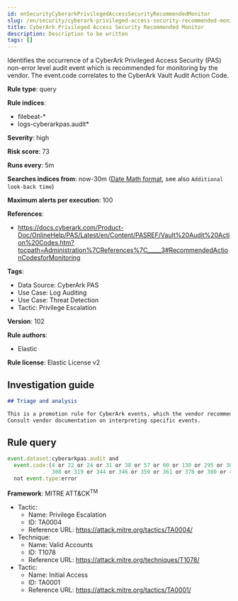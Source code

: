 ```yaml
---
id: enSecurityCyberarkPrivilegedAccessSecurityRecommendedMonitor
slug: /en/security/cyberark-privileged-access-security-recommended-monitor
title: CyberArk Privileged Access Security Recommended Monitor
description: Description to be written
tags: []
---
```


<div id="cyberark-privileged-access-security-recommended-monitor"></div>

Identifies the occurrence of a CyberArk Privileged Access Security (PAS) non-error level audit event which is recommended for monitoring by the vendor. The event.code correlates to the CyberArk Vault Audit Action Code.

**Rule type**: query

**Rule indices**: 

* filebeat-*
* logs-cyberarkpas.audit*

**Severity**: high

**Risk score**: 73

**Runs every**: 5m

**Searches indices from**: now-30m ([Date Math format](((ref))/common-options.html#date-math), see also <DocLink id="enSecurityRulesUiCreate" section="set-the-rules-schedule">`Additional look-back time`</DocLink>)

**Maximum alerts per execution**: 100

**References**: 

* https://docs.cyberark.com/Product-Doc/OnlineHelp/PAS/Latest/en/Content/PASREF/Vault%20Audit%20Action%20Codes.htm?tocpath=Administration%7CReferences%7C_____3#RecommendedActionCodesforMonitoring

**Tags**: 

* Data Source: CyberArk PAS
* Use Case: Log Auditing
* Use Case: Threat Detection
* Tactic: Privilege Escalation

**Version**: 102

**Rule authors**: 

* Elastic

**Rule license**: Elastic License v2

## Investigation guide

```markdown
## Triage and analysis

This is a promotion rule for CyberArk events, which the vendor recommends should be monitored.
Consult vendor documentation on interpreting specific events.
```

## Rule query

```js
event.dataset:cyberarkpas.audit and
  event.code:(4 or 22 or 24 or 31 or 38 or 57 or 60 or 130 or 295 or 300 or 302 or
              308 or 319 or 344 or 346 or 359 or 361 or 378 or 380 or 411) and
  not event.type:error

```

**Framework**: MITRE ATT&CK<sup>TM</sup>

* Tactic:
    * Name: Privilege Escalation
    * ID: TA0004
    * Reference URL: https://attack.mitre.org/tactics/TA0004/
* Technique:
    * Name: Valid Accounts
    * ID: T1078
    * Reference URL: https://attack.mitre.org/techniques/T1078/
* Tactic:
    * Name: Initial Access
    * ID: TA0001
    * Reference URL: https://attack.mitre.org/tactics/TA0001/

